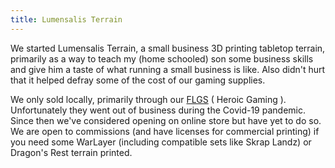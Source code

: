 ```yaml
---
title: Lumensalis Terrain
---
```


We started Lumensalis Terrain, a small business 3D printing tabletop terrain, primarily as a 
way to teach my (home schooled) son some business skills and give him a 
taste of what running a small business is like.  Also didn't hurt that it
helped defray some of the cost of our gaming supplies.

We only sold locally, primarily through our
 [FLGS](https://islaythedragon.com/guides/guide-to-gaming-the-flgs) ( Heroic Gaming ).
Unfortunately they went out of business during the Covid-19 pandemic. Since 
then we've considered opening on online store but have yet to do so.   We are 
open to commissions (and have licenses for commercial printing) if you 
need some WarLayer (including compatible sets like Skrap Landz) or 
Dragon's Rest terrain printed.
